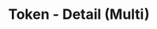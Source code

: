 ---
title: 'Token - Detail (Multi)'
openapi: '/en/api-reference/openapi-en.json POST /token/{chain}/multi'
---